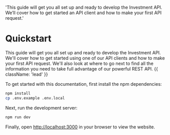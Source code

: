 
  'This guide will get you all set up and ready to develop the Investment API. We’ll cover how to get started an API client and how to make your first API request.'

# Quickstart

This guide will get you all set up and ready to develop the Investment API. We'll cover how to get started using one of our API clients and how to make your first API request. We'll also look at where to go next to find all the information you need to take full advantage of our powerful REST API. {{ className: 'lead' }}

To get started with this documentation, first install the npm dependencies:

```bash
npm install
cp .env.example .env.local
```

Next, run the development server:

```bash
npm run dev
```

Finally, open [http://localhost:3000](http://localhost:3000) in your browser to view the website.